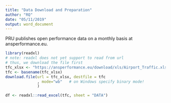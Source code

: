```yaml
---
title: "Data Download and Preparation"
author: "RQ"
date: "05/11/2019"
output: word_document
---
```


PRU publishes open performance data on a monthly basis at ansperformance.eu.

```r
library(readxl)
# note: readxl does not yet support to read from url
# thus, we download the file first
tfc_xlsx <- "https://ansperformance.eu/download/xls/Airport_Traffic.xlsx"
tfc <- basename(tfc_xlsx)
download.file(url = tfc_xlsx, destfile = tfc
              , mode="wb"   # on Windows specify binary mode!
              )

df <- readxl::read_excel(tfc, sheet = "DATA")
```


